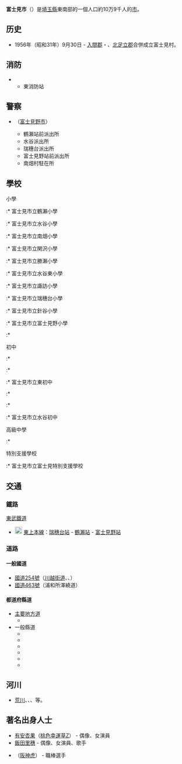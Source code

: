 {{日本都市|
自治體名=富士見市|
圖像=[[File:Fujimi_Mizukokaiduka_Park_2.jpg|240px]]|
圖像說明=[[水子貝塚|水子貝塚]]公園（[[繩文時代|繩文]]交流廣場）|
市章=[[File:Emblem_of_Fujimi,_Saitama.svg|100px]]|
日文原名=富士見市|
平假名=ふじみし|
羅馬字拼音=Fujimi-shi|
都道府縣=埼玉縣|
支廳=|
編號=11235-6|
面積=19.70|
邊界未定=|
人口=108,656|
統計時間=2016年10月1日 |
自治體=[[埼玉市|埼玉市]]、[[富士見野市|富士見野市]]、[[川越市|川越市]]、[[志木市|志木市]]、[[新座市|新座市]]、[[三芳町|三芳町]]|
樹=櫸|
花=紫藤|
鳥=|
其他象徵物=|
其他象徵=|
郵遞區號=354-8511|
所在地=富士見市大字鶴馬1800番地1|
電話號碼=49-251-2711|
外部連結=http://www.city.fujimi.saitama.jp/index.html|
經度=|
緯度=|
地圖=|
註記= |
}}
'''富士見市'''（{{jpn|j=富士見市|hg=ふじみし|rm=Fujimi shi|f=y}}）是[[埼玉縣|埼玉縣]]東南部的一個人口約10万9千人的[[市|市]]。

== 历史 ==
* 1956年（昭和31年）9月30日 - [[入間郡|入間郡]]{{link-ja|鶴瀨村|鶴瀬村}}・{{link-ja|南畑村|南畑村 (埼玉県)}}、[[北足立郡|北足立郡]]{{link-ja|水谷村}}合併成立富士見村。

== 消防 ==
* {{link-ja|入間東部地區消防工會|入間東部地区消防組合}}
** 東消防站

== 警察 ==
* {{link-ja|東入間警察署|東入間警察署}}（[[富士見野市|富士見野市]]）
** 鶴瀨站前派出所
** 水谷派出所
** 瑞穗台派出所
** 富士見野站前派出所
** 南畑村駐在所

== 學校 ==
; 小學
:* 富士見市立鶴瀨小學
:* 富士見市立水谷小學
:* 富士見市立南畑小學
:* 富士見市立関沢小學
:* 富士見市立勝瀨小學
:* 富士見市立水谷東小學
:* 富士見市立諏訪小學
:* 富士見市立瑞穗台小學
:* 富士見市立針谷小學
:* 富士見市立富士見野小學
:* {{link-ja|富士見市立鶴瀨台小學|富士見市立つるせ台小学校}}
:
; 初中
:* {{link-ja|富士見市立富士見台初中|富士見市立富士見台中学校}}
:* {{link-ja|富士見市立本郷初中|富士見市立本郷中学校}}
:* 富士見市立東初中
:* {{link-ja|富士見市立西初中|富士見市立西中学校}}
:* {{link-ja|富士見市立勝瀨初中|富士見市立勝瀬中学校}}
:* 富士見市立水谷初中
:
; 高級中學
:* {{link-ja|埼玉縣立富士見高級中學|埼玉県立富士見高等学校}}
:
; 特別支援學校
:* 富士見市立富士見特別支援學校

== 交通 ==
=== 鐵路 ===
; [[東武鐵道|東武鐵道]]
* [[File:Tobu_Tojo_Line_(TJ)_symbol.svg|20px]] [[東上本線|東上本線]]：[[瑞穗台站|瑞穗台站]] - [[鶴瀨站|鶴瀨站]] - [[富士見野站|富士見野站]]

=== 道路 ===
==== 一般國道 ====
* [[國道254號|國道254號]]（[[川越街道|川越街道]]、{{link-ja|富士見川越繞道|富士見川越バイパス}}、{{link-ja|浦和所澤繞道|浦和所沢バイパス}}）
* [[國道463號|國道463號]]（浦和所澤繞道）

==== 都道府縣道 ====
* [[主要地方道|主要地方道]]
** {{link-ja|埼玉縣道56號埼玉富士見野所澤線|埼玉県道56号さいたまふじみ野所沢線}}
* 一般縣道
** {{link-ja|埼玉縣道113號川越新座線|埼玉県道113号川越新座線}}
** {{link-ja|埼玉縣道215號宗岡埼玉線|埼玉県道215号宗岡さいたま線}}
** {{link-ja|埼玉縣道245號鶴瀨停車場線|埼玉県道245号鶴瀬停車場線}}
** {{link-ja|埼玉縣道266號富士見野朝霞線|埼玉県道266号ふじみ野朝霞線}}
** {{link-ja|埼玉縣道272號東大久保富士見野線|埼玉県道272号東大久保ふじみ野線}}
** {{link-ja|埼玉縣道334號三芳富士見線|埼玉県道334号三芳富士見線}}

== 河川 ==
* [[荒川_(關東)|荒川]]、{{link-ja|柳瀨川|柳瀬川}}、{{link-ja|新河岸川|新河岸川}}、{{link-ja|瓶沼川|びん沼川}}等。

== 著名出身人士 ==
* [[有安杏果|有安杏果]]（[[桃色幸運草Z|桃色幸運草Z]]） - 偶像、女演員
* [[飯田里穗|飯田里穗]] - 偶像、女演員、歌手
* {{link-ja|今成亮太|今成亮太}}（[[阪神虎|阪神虎]]） - 職棒選手

{{埼玉縣}}
{{Authority control}}